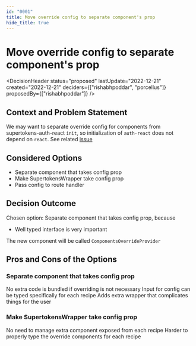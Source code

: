 ```yaml
---
id: "0001"
title: Move override config to separate component's prop
hide_title: true
---
```



# Move override config to separate component's prop

<DecisionHeader status="proposed" lastUpdate="2022-12-21" created="2022-12-21" deciders={["rishabhpoddar", "porcellus"]} proposedBy={["rishabhpoddar"]} />

## Context and Problem Statement

We may want to separate override config for components from supertokens-auth-react `init`, so initialization of `auth-react` does not depend on `react`. See related [issue](https://github.com/supertokens/supertokens-auth-react/issues/616)

## Considered Options

* Separate component that takes config prop
* Make SupertokensWrapper take config prop
* Pass config to route handler


## Decision Outcome

Chosen option: Separate component that takes config prop, because

* Well typed interface is very important

The new component will be called `ComponentsOverrideProvider`

## Pros and Cons of the Options

### Separate component that takes config prop

<ArgumentPro> No extra code is bundled if overriding is not necessary </ArgumentPro>
<ArgumentPro> Input for config can be typed specifically for each recipe </ArgumentPro>
<ArgumentCon> Adds extra wrapper that complicates things for the user </ArgumentCon>

### Make SupertokensWrapper take config prop

<ArgumentPro> No need to manage extra component exposed from each recipe </ArgumentPro>
<ArgumentCon> Harder to properly type the override components for each recipe </ArgumentCon>
